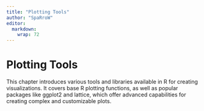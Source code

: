 ```yaml
---
title: "Plotting Tools"
author: "SpaRroW"
editor: 
  markdown: 
    wrap: 72
---
```


# Plotting Tools

This chapter introduces various tools and libraries available in R for creating visualizations. It covers base R plotting functions, as well as popular packages like ggplot2 and lattice, which offer advanced capabilities for creating complex and customizable plots.


